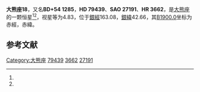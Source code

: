{{Starbox begin
| name = 大熊座18
}}
{{Starbox observe
| epoch = [[J2000.0|J2000.0]]
| constell = [[大熊座|大熊座]]<ref name=SIMBAD>{{cite web
 | url=http://simbad.u-strasbg.fr/simbad/sim-id?Ident=HR+3662
 | title=Pulsating variable Star
 | publisher=Centre de Données astronomiques de Strasbourg
 | work=SIMBAD
 | accessdate=2012-07-13
 | archive-date=2016-03-18
 | archive-url=https://web.archive.org/web/20160318234844/http://simbad.u-strasbg.fr/simbad/sim-id?Ident=HR+3662
 | dead-url=no
 }}</ref><ref name=DATA>{{cite web
 | url=http://vizier.u-strasbg.fr/viz-bin/VizieR-5?-out.add=.&-source=5050&-corr=PK=HR&-out.max=9999&HR=3662
 | title=VizieR Detailed Page
 | accessdate=2012-07-13
 | archive-date=2016-03-04
 | archive-url=https://web.archive.org/web/20160304204307/http://vizier.u-strasbg.fr/viz-bin/VizieR-5?-out.add=.&-source=5050&-corr=PK=HR&-out.max=9999&HR=3662
 | dead-url=no
 }}</ref>
| 星官 = 
| ra = {{RA|9|16|11.3}}<ref name=SIMBAD /><ref name=DATA />
| dec = {{DEC|+54|1|19}}<ref name=SIMBAD /><ref name=DATA />
| appmag_v = 4.83<ref name=SIMBAD /><ref name=DATA />
}}
{{Starbox character
| class = A5V<ref name=SIMBAD /><ref name=DATA />
| b-v = 0.19<ref name=SIMBAD /><ref name=DATA />
| u-b = 0.08<ref name=SIMBAD /><ref name=DATA />
| r-i = 0.09<ref name=SIMBAD /><ref name=DATA />
| variable = 
}}
{{Starbox astrometry
| radial_v = 0.08
| prop_mo_ra = -19
| parallax = 0.042
| p_error = 
}}
{{Starbox catalog
| names =BD+54 1285，[[SAO星表|SAO]] 27191，[[HD星表|HD]] 79439，[[HR星表|HR]] 3662}}
{{Starbox reference |Simbad=HR+3662}}
{{Starbox end}}

'''大熊座18'''，又名'''BD+54 1285'''，'''HD 79439'''、'''SAO 27191'''、'''HR 3662'''，是[[大熊座|大熊座]]的一颗恒星<ref name=SIMBAD /><ref name=DATA />，视星等为4.83，位于[[銀道座標系|銀經]]163.08，[[銀道座標系|銀緯]]42.66，其[[B1900.0|B1900.0]]坐标为赤經{{RA|9|8|59.6}}，赤緯{{DEC|+54|42.66|6}}。

== 参考文献 ==
{{reflist}}

{{star-stub}}

{{大熊座恒星}}
[[Category:大熊座|Category:大熊座]]
[[Category:HD和HDE天體|79439]]
[[Category:HR天體|3662]]
[[Category:SAO天體|27191]]
